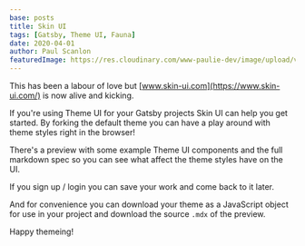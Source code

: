 ```yaml
---
base: posts
title: Skin UI
tags: [Gatsby, Theme UI, Fauna]
date: 2020-04-01
author: Paul Scanlon
featuredImage: https://res.cloudinary.com/www-paulie-dev/image/upload/v1595915552/paulie.dev/2020/04/skin-ui_tjn2wf.jpg
---
```


This has been a labour of love but [www.skin-ui.com](https://www.skin-ui.com/) is now alive and kicking.

If you're using Theme UI for your Gatsby projects Skin UI can help you get started. By forking the default theme you can
have a play around with theme styles right in the browser!

There's a preview with some example Theme UI components and the full markdown spec so you can see what affect the theme
styles have on the UI.

If you sign up / login you can save your work and come back to it later.

And for convenience you can download your theme as a JavaScript object for use in your project and download the source
`.mdx` of the preview.

Happy themeing!
